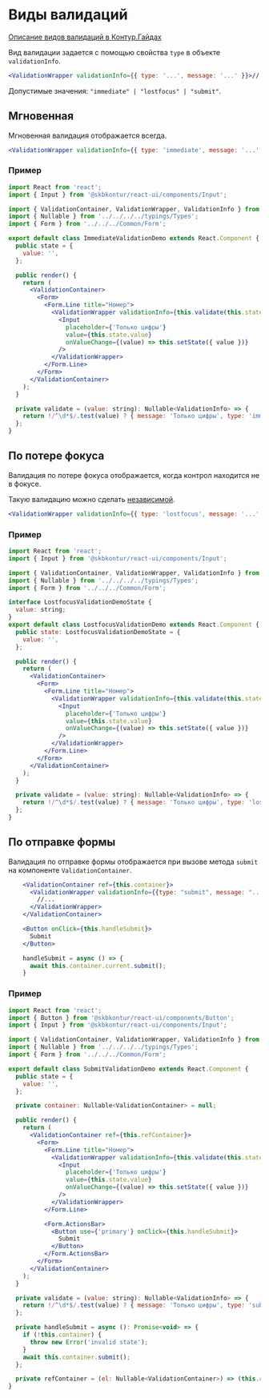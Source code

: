 
<Meta of={DocsStories} />

# Виды валидаций

[Описание видов валидаций в Контур.Гайдах](https://guides.kontur.ru/principles/validation/#Vidi_validatsii)

Вид валидации задается с помощью свойства `type` в объекте `validationInfo`.

```jsx static
<ValidationWrapper validationInfo={{ type: '...', message: '...' }}>//...</ValidationWrapper>
```

Допустимые значения: `"immediate" | "lostfocus" | "submit"`.

## Мгновенная

Мгновенная валидация отображается всегда.

```jsx static
<ValidationWrapper validationInfo={{ type: 'immediate', message: '...' }}>//...</ValidationWrapper>
```

### Пример

<Story of={DocsStories.ImmediateValidation}></Story>

```jsx static
import React from 'react';
import { Input } from '@skbkontur/react-ui/components/Input';

import { ValidationContainer, ValidationWrapper, ValidationInfo } from '../../../../src';
import { Nullable } from '../../../../typings/Types';
import { Form } from '../../../Common/Form';

export default class ImmediateValidationDemo extends React.Component {
  public state = {
    value: '',
  };

  public render() {
    return (
      <ValidationContainer>
        <Form>
          <Form.Line title="Номер">
            <ValidationWrapper validationInfo={this.validate(this.state.value)}>
              <Input
                placeholder={'Только цифры'}
                value={this.state.value}
                onValueChange={(value) => this.setState({ value })}
              />
            </ValidationWrapper>
          </Form.Line>
        </Form>
      </ValidationContainer>
    );
  }

  private validate = (value: string): Nullable<ValidationInfo> => {
    return !/^\d*$/.test(value) ? { message: 'Только цифры', type: 'immediate' } : null;
  };
}
```

## По потере фокуса

Валидация по потере фокуса отображается, когда контрол находится не в фокусе.

Такую валидацию можно сделать [независимой](#/independent-validation).

```jsx static
<ValidationWrapper validationInfo={{ type: 'lostfocus', message: '...' }}>//...</ValidationWrapper>
```

### Пример

<Story of={DocsStories.LostfocusValidation}></Story>

```jsx static
import React from 'react';
import { Input } from '@skbkontur/react-ui/components/Input';

import { ValidationContainer, ValidationWrapper, ValidationInfo } from '../../../../src';
import { Nullable } from '../../../../typings/Types';
import { Form } from '../../../Common/Form';

interface LostfocusValidationDemoState {
  value: string;
}
export default class LostfocusValidationDemo extends React.Component {
  public state: LostfocusValidationDemoState = {
    value: '',
  };

  public render() {
    return (
      <ValidationContainer>
        <Form>
          <Form.Line title="Номер">
            <ValidationWrapper validationInfo={this.validate(this.state.value)}>
              <Input
                placeholder={'Только цифры'}
                value={this.state.value}
                onValueChange={(value) => this.setState({ value })}
              />
            </ValidationWrapper>
          </Form.Line>
        </Form>
      </ValidationContainer>
    );
  }

  private validate = (value: string): Nullable<ValidationInfo> => {
    return !/^\d*$/.test(value) ? { message: 'Только цифры', type: 'lostfocus' } : null;
  };
}
```

## По отправке формы

Валидация по отправке формы отображается при вызове метода `submit` на компоненте `ValidationContainer`.

```jsx static
    <ValidationContainer ref={this.container}>
      <ValidationWrapper validationInfo={{type: "submit", message: "..."}}>
        //...
      </ValidationWrapper>
    </ValidationContainer>

    <Button onClick={this.handleSubmit}>
      Submit
    </Button>

    handleSubmit = async () => {
      await this.container.current.submit();
    }
```

### Пример

<Story of={DocsStories.SubmitValidation}></Story>

```jsx static
import React from 'react';
import { Button } from '@skbkontur/react-ui/components/Button';
import { Input } from '@skbkontur/react-ui/components/Input';

import { ValidationContainer, ValidationWrapper, ValidationInfo } from '../../../../src';
import { Nullable } from '../../../../typings/Types';
import { Form } from '../../../Common/Form';

export default class SubmitValidationDemo extends React.Component {
  public state = {
    value: '',
  };

  private container: Nullable<ValidationContainer> = null;

  public render() {
    return (
      <ValidationContainer ref={this.refContainer}>
        <Form>
          <Form.Line title="Номер">
            <ValidationWrapper validationInfo={this.validate(this.state.value)}>
              <Input
                placeholder={'Только цифры'}
                value={this.state.value}
                onValueChange={(value) => this.setState({ value })}
              />
            </ValidationWrapper>
          </Form.Line>

          <Form.ActionsBar>
            <Button use={'primary'} onClick={this.handleSubmit}>
              Submit
            </Button>
          </Form.ActionsBar>
        </Form>
      </ValidationContainer>
    );
  }

  private validate = (value: string): Nullable<ValidationInfo> => {
    return !/^\d*$/.test(value) ? { message: 'Только цифры', type: 'submit' } : null;
  };

  private handleSubmit = async (): Promise<void> => {
    if (!this.container) {
      throw new Error('invalid state');
    }
    await this.container.submit();
  };

  private refContainer = (el: Nullable<ValidationContainer>) => (this.container = el);
}
```
